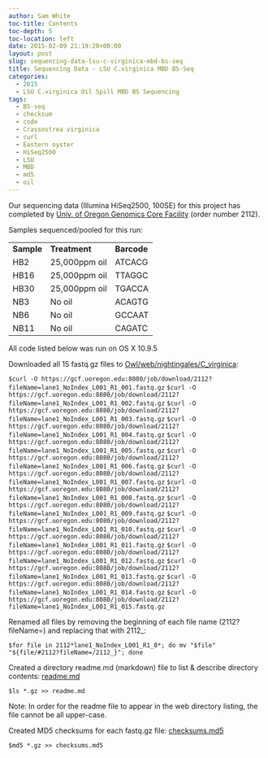 ```yaml
---
author: Sam White
toc-title: Contents
toc-depth: 5
toc-location: left
date: 2015-02-09 21:19:28+00:00
layout: post
slug: sequencing-data-lsu-c-virginica-mbd-bs-seq
title: Sequencing Data - LSU C.virginica MBD BS-Seq
categories:
  - 2015
  - LSU C.virginica Oil Spill MBD BS Sequencing
tags:
  - BS-seq
  - checksum
  - code
  - Crassostrea virginica
  - curl
  - Eastern oyster
  - HiSeq2500
  - LSU
  - MBD
  - md5
  - oil
---
```


Our sequencing data (Illumina HiSeq2500, 100SE) for this project has completed by [Univ. of Oregon Genomics Core Facility](https://gcf.uoregon.edu:8080/) (order number 2112).

Samples sequenced/pooled for this run:

<table >
<tbody >
<tr >

<td >**Sample**
</td>

<td >**Treatment**
</td>

<td >**Barcode**
</td>
</tr>
<tr >

<td >HB2
</td>

<td >25,000ppm oil
</td>

<td >ATCACG
</td>
</tr>
<tr >

<td >HB16
</td>

<td >25,000ppm oil
</td>

<td >TTAGGC
</td>
</tr>
<tr >

<td >HB30
</td>

<td >25,000ppm oil
</td>

<td >TGACCA
</td>
</tr>
<tr >

<td >NB3
</td>

<td >No oil
</td>

<td >ACAGTG
</td>
</tr>
<tr >

<td >NB6
</td>

<td >No oil
</td>

<td >GCCAAT
</td>
</tr>
<tr >

<td >NB11
</td>

<td >No oil
</td>

<td >CAGATC
</td>
</tr>
</tbody>
</table>

All code listed below was run on OS X 10.9.5

Downloaded all 15 fastq.gz files to [Owl/web/nightingales/C_virginica](https://owl.fish.washington.edu/nightingales/C_virginica/):

`$curl -O https://gcf.uoregon.edu:8080/job/download/2112?fileName=lane1_NoIndex_L001_R1_001.fastq.gz`
`$curl -O https://gcf.uoregon.edu:8080/job/download/2112?fileName=lane1_NoIndex_L001_R1_002.fastq.gz`
`$curl -O https://gcf.uoregon.edu:8080/job/download/2112?fileName=lane1_NoIndex_L001_R1_003.fastq.gz`
`$curl -O https://gcf.uoregon.edu:8080/job/download/2112?fileName=lane1_NoIndex_L001_R1_004.fastq.gz`
`$curl -O https://gcf.uoregon.edu:8080/job/download/2112?fileName=lane1_NoIndex_L001_R1_005.fastq.gz`
`$curl -O https://gcf.uoregon.edu:8080/job/download/2112?fileName=lane1_NoIndex_L001_R1_006.fastq.gz`
`$curl -O https://gcf.uoregon.edu:8080/job/download/2112?fileName=lane1_NoIndex_L001_R1_007.fastq.gz`
`$curl -O https://gcf.uoregon.edu:8080/job/download/2112?fileName=lane1_NoIndex_L001_R1_008.fastq.gz`
`$curl -O https://gcf.uoregon.edu:8080/job/download/2112?fileName=lane1_NoIndex_L001_R1_009.fastq.gz`
`$curl -O https://gcf.uoregon.edu:8080/job/download/2112?fileName=lane1_NoIndex_L001_R1_010.fastq.gz`
`$curl -O https://gcf.uoregon.edu:8080/job/download/2112?fileName=lane1_NoIndex_L001_R1_011.fastq.gz`
`$curl -O https://gcf.uoregon.edu:8080/job/download/2112?fileName=lane1_NoIndex_L001_R1_012.fastq.gz`
`$curl -O https://gcf.uoregon.edu:8080/job/download/2112?fileName=lane1_NoIndex_L001_R1_013.fastq.gz`
`$curl -O https://gcf.uoregon.edu:8080/job/download/2112?fileName=lane1_NoIndex_L001_R1_014.fastq.gz`
`$curl -O https://gcf.uoregon.edu:8080/job/download/2112?fileName=lane1_NoIndex_L001_R1_015.fastq.gz`



Renamed all files by removing the beginning of each file name (2112?fileName=) and replacing that with 2112_:

`$for file in 2112*lane1_NoIndex_L001_R1_0*; do mv "$file" "${file/#2112?fileName=/2112_}"; done`



Created a directory readme.md (markdown) file to list & describe directory contents: [readme.md](https://owl.fish.washington.edu/nightingales/C_virginica/readme.md)

`$ls *.gz >> readme.md`

Note: In order for the readme file to appear in the web directory listing, the file cannot be all upper-case.



Created MD5 checksums for each fastq.gz file: [checksums.md5](https://owl.fish.washington.edu/nightingales/C_virginica/checksums.md5)

`$md5 *.gz >> checksums.md5`
